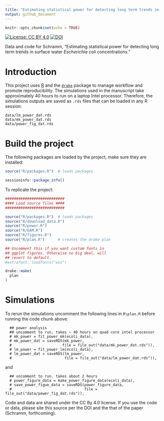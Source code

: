 ```yaml
---
title: "Estimating statistical power for detecting long term trends in surface water *Escherichia coli* concentrations"
output: github_document
---
```


```r
knitr::opts_chunk$set(echo = TRUE)
```

[![License: CC BY 4.0](https://img.shields.io/badge/License-CC%20BY%204.0-lightgrey.svg)](https://creativecommons.org/licenses/by/4.0/) 
[![DOI](https://zenodo.org/badge/DOI/10.5281/zenodo.4317858.svg)](https://doi.org/10.5281/zenodo.4317858)

Data and code for Schramm, "Estimating statistical power for detecting long term trends in surface water *Escherichia coli* concentrations."

# Introduction

This project uses [R](https://www.r-project.org/) and the [`drake`](https://docs.ropensci.org/drake/) package to manage workflow and promote reproducibility. The simulations used in the manuscript take approximately 40 hours to run on a laptop Intel processor. Therefore, the simulations outputs are saved as `.rds` files that can be loaded in any R session:

```
data/lm_power_dat.rds
data/mk_power_dat.rds
data/power_fig_dat.rds
```

# Build the project
The following packages are loaded by the project, make sure they are installed:

```r
source("R/packages.R")  # loads packages
```


```r
sessioninfo::package_info()
```

To replicate the project:
```r
###########################
#### Load source files ####
###########################

source("R/packages.R")  # loads packages
source("R/download_data.R")
source("R/power.R")
source("R/GAM.R")
source("R/figures.R")
source("R/plan.R")      # creates the drake plan

## Uncomment this if you want custom fonts in
## ggplot figures. Otherwise no big deal, will
## revert to default.
#extrafont::loadfonts("win")

drake::make(
  plan
)

```

# Simulations

To rerun the simulations uncomment the following lines in `R\plan.R` before running the code chunk above:
```
  ## power analysis
  ## uncomment to run, takes ~ 40 hours on quad core intel processor
  # mk_power = fit_power_mk(ecoli_data),
  # mk_power_dat = saveRDS(mk_power,
  #                       file = file_out("data/mk_power_dat.rds")),
  # lm_power = fit_power_lm(ecoli_data),
  # lm_power_dat = saveRDS(lm_power,
  #                        file = file_out("data/lm_power_dat.rds")),
```

and
```
  ## uncomment to run. takes about 2 hours
  # power_figure_data = make_power_figure_data(ecoli_data),
  # save_power_figue_data = saveRDS(power_figure_data,
  #                                 file = file_out("data/power_fig_dat.rds")),
```

Code and data are shared under the CC By 4.0 license. If you use the code or data, please site this source per the DOI and the that of the paper (Schramm, forthcoming).